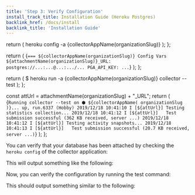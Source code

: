 ```yaml
---
title: 'Step 3: Verify Configuration'
install_track_title: Installation Guide (Heroku Postgres)
backlink_href: /docs/install
backlink_title: 'Installation Guide'
---
```




  return (
    <CodeBlock>heroku config -a {collectorAppName(organizationSlug)}</CodeBlock>
  );
};

  return (
    <CodeBlock>
      {`=== ${collectorAppName(organizationSlug)} Config Vars
${attachmentName(organizationSlug)}_URL: postgres://...:...@...:.../...
PGA_API_KEY: ...`}
    </CodeBlock>
  );
};

  return (
    <CodeBlock>
      $ heroku run -a {collectorAppName(organizationSlug)} collector --test
    </CodeBlock>
  );
};

  const attUrl = attachmentName(organizationSlug) + "_URL";
  return (
    <CodeBlock>
      {`Running collector --test on ⬢ ${collectorAppName(
        organizationSlug
      )}... up, run.6337 (Hobby)
2019/12/18 10:41:10 I [${attUrl}] Testing statistics collection...
2019/12/18 10:41:12 I [${attUrl}]   Test submission successful (362 KB received, server ...)
2019/12/18 10:41:12 I [${attUrl}] Testing activity snapshots...
2019/12/18 10:41:13 I [${attUrl}]   Test submission successful (20.7 KB received, server ...)`}
    </CodeBlock>
  );
};

You can verify that your database has been attached by checking the `heroku config` of the collector application:

<HerokuConfigCommand organizationSlug={props.organizationSlug} />

This will output something like the following:

<HerokuConfigOutput organizationSlug={props.organizationSlug} />

Now, you can verify the configuration by running the test command:

<TestCommand organizationSlug={props.organizationSlug} />

This should output something similar to the following:

<TestOutput organizationSlug={props.organizationSlug} />

<PublicLastStepLogInsightsLink />
